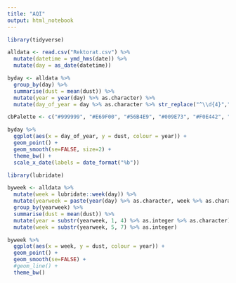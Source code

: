 ---
title: "AQI"
output: html_notebook
---

```{r}

library(tidyverse)

alldata <- read.csv("Rektorat.csv") %>%
  mutate(datetime = ymd_hms(date)) %>%
  mutate(day = as_date(datetime))

byday <- alldata %>%
  group_by(day) %>%
  summarise(dust = mean(dust)) %>%
  mutate(year = year(day) %>% as.character) %>%
  mutate(day_of_year = day %>% as.character %>% str_replace("^\\d{4}","2020") %>% as_date)

```

```{r fig.width=25, fig.height=10}

cbPalette <- c("#999999", "#E69F00", "#56B4E9", "#009E73", "#F0E442", "#0072B2", "#D55E00", "#CC79A7")

byday %>%
  ggplot(aes(x = day_of_year, y = dust, colour = year)) +
  geom_point() +
  geom_smooth(se=FALSE, size=2) +
  theme_bw() +
  scale_x_date(labels = date_format("%b"))

```

```{r fig.width=25, fig.height=10}

library(lubridate)

byweek <- alldata %>% 
  mutate(week = lubridate::week(day)) %>%
  mutate(yearweek = paste(year(day) %>% as.character, week %>% as.character)) %>%
  group_by(yearweek) %>%
  summarise(dust = mean(dust)) %>%
  mutate(year = substr(yearweek, 1, 4) %>% as.integer %>% as.character) %>%
  mutate(week = substr(yearweek, 5, 7) %>% as.integer)

byweek %>%
  ggplot(aes(x = week, y = dust, colour = year)) +
  geom_point() +
  geom_smooth(se=FALSE) +
  #geom_line() +
  theme_bw()


```